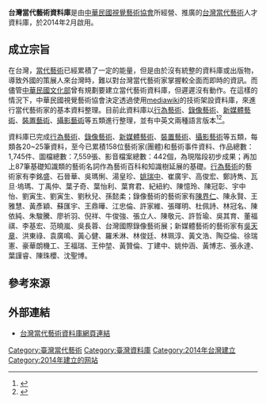 '''台灣當代藝術資料庫'''是由[[中華民國視覺藝術協會|中華民國視覺藝術協會]]所經營、推廣的[[台灣|台灣]][[當代藝術|當代藝術]]人才資料庫，於2014年2月啟用。

==成立宗旨==
在台灣，[[當代藝術|當代藝術]]已經累積了一定的能量，但是由於沒有統整的資料庫或出版物，導致外國的策展人來台灣時，難以對台灣當代藝術家掌握較全面而即時的資訊。而儘管[[中華民國文化部|中華民國文化部]]曾有規劃要建立當代藝術資料庫，但遲遲沒有動作。在這樣的情況下，中華民國視覺藝術協會決定透過使用[[mediawiki|mediawiki]]的技術架設資料庫，來進行當代藝術家的基本資料整理。目前此資料庫以[[行為藝術|行為藝術]]、[[錄像藝術|錄像藝術]]、[[新媒體藝術|新媒體藝術]]、[[裝置藝術|裝置藝術]]、[[攝影藝術|攝影藝術]]等五類進行整理，並有中英文兩種語言版本<ref>{{cite news|title=台灣當代藝術資料庫 上線|url=http://mag.udn.com/mag/reading/storypage.jsp?f_MAIN_ID=386&f_SUB_ID=3974&f_ART_ID=500078|publisher=聯合報|date=2014-02-20|author=周美惠|location=台北|accessdate=2014-02-21|archive-date=2014-02-23|archive-url=https://web.archive.org/web/20140223195840/http://mag.udn.com/mag/reading/storypage.jsp?f_MAIN_ID=386&f_SUB_ID=3974&f_ART_ID=500078|dead-url=no}}</ref><ref>{{cite news|title=台灣當代藝術資料庫 啟用|url=http://www.chinatimes.com/newspapers/20140220000478-260115|publisher=[[中國時報|中國時報]]|date=2014-02-20|author=吳垠慧|location=台北|accessdate=2014-02-21|archive-date=2016-03-06|archive-url=https://web.archive.org/web/20160306012656/http://www.chinatimes.com/newspapers/20140220000478-260115|dead-url=no}}</ref>。

資料庫已完成[[行為藝術|行為藝術]]、[[錄像藝術|錄像藝術]]、[[新媒體藝術|新媒體藝術]]、[[裝置藝術|裝置藝術]]、[[攝影藝術|攝影藝術]]等五類，每類各20~25筆資料，至今已累積158位藝術家(團體)和藝術事件資料、作品總數：1,745件、圖檔總數：7,559張、影音檔案總數：442個，為現階段初步成果；再加上87筆基礎知識類的藝術名詞作為藝術百科和知識樹延展的基礎。[[行為藝術|行為藝術]]的藝術家有李銘盛、石晉華、吳瑪悧、湯皇珍、[[姚瑞中|姚瑞中]]、崔廣宇、高俊宏、鄭詩雋、瓦旦·塢瑪、丁禹仲、葉子奇、葉怡利、葉育君、紀紐約、陳憶玲、陳冠彰、宇中怡、劉寅生、劉寅生、劉秋兒、孫懿柔；錄像藝術的藝術家有[[陳界仁|陳界仁]]、陳永賢、王雅慧、黃彥穎、蘇匯宇、王鼎曄、江忠倫、許家維、張暉明、杜佩詩、林冠名、陳依純、朱駿騰、廖祈羽、倪祥、牛俊強、張立人、陳敬元、許哲瑜、吳其育、董福祺、李基宏、范曉嵐、吳長蓉、台灣國際錄像藝術展；新媒體藝術的藝術家有[[吳天章|吳天章]]、洪東祿、袁廣鳴、黃心健、羅禾淋、林俊廷、林珮淳、黃文浩、陶亞倫、徐瑞憲、豪華朗機工、王福瑞、王仲堃、黃贊倫、丁建中、姚仲涵、黃博志、張永達、葉謹睿、陳珠櫻、沈聖博。

==參考來源==
{{reflist}}

==外部連結==
*[http://archive.avat-art.org/ 台灣當代藝術資料庫網頁連結]{{Webarchive|url=https://archive.is/20150422034623/http://archive.avat-art.org/ |date=2015-04-22 }}

[[Category:臺灣當代藝術|Category:臺灣當代藝術]]
[[Category:臺灣資料庫|Category:臺灣資料庫]]
[[Category:2014年台灣建立|Category:2014年台灣建立]]
[[Category:2014年建立的网站|Category:2014年建立的网站]]